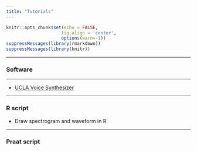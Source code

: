 ```yaml
---
title: "Tutorials"
---
```

```r
knitr::opts_chunk$set(echo = FALSE,
                     fig.align = 'center',
                     options(warn=-1))
suppressMessages(library(rmarkdown))
suppressMessages(library(knitr))
```

***
### Software
***

* [UCLA Voice Synthesizer](subpages/ucla-synthesizer.html)

***
### R script
* Draw spectrogram and waveform in R

***
### Praat script
